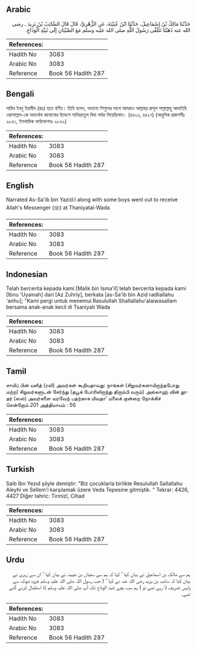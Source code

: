 ## Arabic


<div dir="rtl" lang="ar" style={{fontSize:'larger',backgroundColor:'#f8f9fa',padding:20}}>
حَدَّثَنَا مَالِكُ بْنُ إِسْمَاعِيلَ، حَدَّثَنَا ابْنُ عُيَيْنَةَ، عَنِ الزُّهْرِيِّ، قَالَ قَالَ السَّائِبُ بْنُ يَزِيدَ ـ رضى الله عنه ذَهَبْنَا نَتَلَقَّى رَسُولَ اللَّهِ صلى الله عليه وسلم مَعَ الصِّبْيَانِ إِلَى ثَنِيَّةِ الْوَدَاعِ‏.‏
</div>
<div style={{backgroundColor:'#f8f9fa',padding:20, marginBottom: 10}}><table> <thead> <tr> <th>References:</th> <th></th> </tr> </thead> <tbody><tr><td>Hadith No</td><td>3083</td></tr><tr><td>Arabic No</td><td>3083</td></tr><tr><td>Reference</td><td>Book 56 Hadith 287</td></tr></tbody></table></div>

## Bengali


<div dir="ltr" lang="bn" style={{fontSize:'larger',backgroundColor:'#f8f9fa',padding:20}}>
সায়িব ইবনু ইয়াযীদ (রাঃ) হতে বর্ণিত। তিনি বলেন, অন্যান্য শিশুদের সাথে আমরাও আল্লাহর রাসূল সাল্লাল্লাহু আলাইহি ওয়াসাল্লাম-কে অভ্যর্থনা জানানোর উদ্দেশে সানিয়্যাতুল বিদা পর্যন্ত গিয়েছিলাম। (৪৪২৬, ৪৪২৭) (আধুনিক প্রকাশনীঃ ২৮৫১, ইসলামিক ফাউন্ডেশনঃ ২৮৬২)
</div>
<div style={{backgroundColor:'#f8f9fa',padding:20, marginBottom: 10}}><table> <thead> <tr> <th>References:</th> <th></th> </tr> </thead> <tbody><tr><td>Hadith No</td><td>3083</td></tr><tr><td>Arabic No</td><td>3083</td></tr><tr><td>Reference</td><td>Book 56 Hadith 287</td></tr></tbody></table></div>

## English


<div dir="ltr" lang="en" style={{fontSize:'larger',backgroundColor:'#f8f9fa',padding:20}}>
Narrated As-Sa'ib bin Yazid:I along with some boys went out to receive Allah's Messenger (ﷺ) at Thaniyatal-Wada
</div>
<div style={{backgroundColor:'#f8f9fa',padding:20, marginBottom: 10}}><table> <thead> <tr> <th>References:</th> <th></th> </tr> </thead> <tbody><tr><td>Hadith No</td><td>3083</td></tr><tr><td>Arabic No</td><td>3083</td></tr><tr><td>Reference</td><td>Book 56 Hadith 287</td></tr></tbody></table></div>

## Indonesian


<div dir="ltr" lang="id" style={{fontSize:'larger',backgroundColor:'#f8f9fa',padding:20}}>
Telah bercerita kepada kami [Malik bin Isma'il] telah bercerita kepada kami [Ibnu 'Uyainah] dari [Az Zuhriy], berkata [as-Sa'ib bin Azid radliallahu 'anhu]; "Kami pergi untuk menemui Rasulullah Shallallahu'alaiwasallam bersama anak-anak kecil di Tsaniyati Wada
</div>
<div style={{backgroundColor:'#f8f9fa',padding:20, marginBottom: 10}}><table> <thead> <tr> <th>References:</th> <th></th> </tr> </thead> <tbody><tr><td>Hadith No</td><td>3083</td></tr><tr><td>Arabic No</td><td>3083</td></tr><tr><td>Reference</td><td>Book 56 Hadith 287</td></tr></tbody></table></div>

## Tamil


<div dir="ltr" lang="ta" style={{fontSize:'larger',backgroundColor:'#f8f9fa',padding:20}}>
சாயிப் பின் யஸீத் (ரலி) அவர்கள் கூறியதாவது: நாங்கள் (சிறுவர்களாயிருந்தபோது மற்ற) சிறுவர்களுடன் சேர்ந்து (தபூக் போரிலிருந்து திரும்பி வரும்) அல்லாஹ் வின் தூதர் (ஸல்) அவர்களை வரவேற் பதற்காக யிவதா’ மலைக் குன்றை நோக்கிச் சென்றோம்.201 அத்தியாயம் : 56
</div>
<div style={{backgroundColor:'#f8f9fa',padding:20, marginBottom: 10}}><table> <thead> <tr> <th>References:</th> <th></th> </tr> </thead> <tbody><tr><td>Hadith No</td><td>3083</td></tr><tr><td>Arabic No</td><td>3083</td></tr><tr><td>Reference</td><td>Book 56 Hadith 287</td></tr></tbody></table></div>

## Turkish


<div dir="ltr" lang="tr" style={{fontSize:'larger',backgroundColor:'#f8f9fa',padding:20}}>
Saib İbn Yezıd şöyle demiştir: "Biz çocuklarla birlikte Resulullah Sallallahu Aleyhi ve Sellem'i karşılamak üzere Veda Tepesine gitmiştik. " Tekrar: 4426, 4427 Diğer tahric: Tirmizî, Cihad
</div>
<div style={{backgroundColor:'#f8f9fa',padding:20, marginBottom: 10}}><table> <thead> <tr> <th>References:</th> <th></th> </tr> </thead> <tbody><tr><td>Hadith No</td><td>3083</td></tr><tr><td>Arabic No</td><td>3083</td></tr><tr><td>Reference</td><td>Book 56 Hadith 287</td></tr></tbody></table></div>

## Urdu


<div dir="rtl" lang="ur" style={{fontSize:'larger',backgroundColor:'#f8f9fa',padding:20}}>
ہم سے مالک بن اسماعیل نے بیان کیا ‘ کہا کہ ہم سے سفیان بن عیینہ نے بیان کیا ‘ ان سے زہری نے بیان کیا کہ سائب بن یزید رضی اللہ عنہ نے کہا ‘ ( جب رسول اللہ صلی اللہ علیہ وسلم غزوہ تبوک سے واپس تشریف لا رہے تھے تو ) ہم سب بچے ثنیۃ الوداع تک آپ صلی اللہ علیہ وسلم کا استقبال کرنے گئے تھے۔
</div>
<div style={{backgroundColor:'#f8f9fa',padding:20, marginBottom: 10}}><table> <thead> <tr> <th>References:</th> <th></th> </tr> </thead> <tbody><tr><td>Hadith No</td><td>3083</td></tr><tr><td>Arabic No</td><td>3083</td></tr><tr><td>Reference</td><td>Book 56 Hadith 287</td></tr></tbody></table></div>